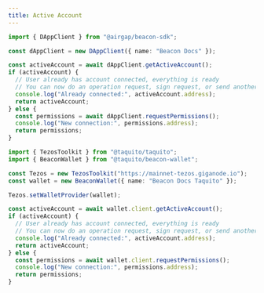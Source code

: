 ```yaml
---
title: Active Account
---
```



<RunnableCode>

<!-- embedme read-previous-state.beacon.ts -->

```ts
import { DAppClient } from "@airgap/beacon-sdk";

const dAppClient = new DAppClient({ name: "Beacon Docs" });

const activeAccount = await dAppClient.getActiveAccount();
if (activeAccount) {
  // User already has account connected, everything is ready
  // You can now do an operation request, sign request, or send another permission request to switch wallet
  console.log("Already connected:", activeAccount.address);
  return activeAccount;
} else {
  const permissions = await dAppClient.requestPermissions();
  console.log("New connection:", permissions.address);
  return permissions;
}
```

<!-- embedme read-previous-state.taquito.ts -->

```ts
import { TezosToolkit } from "@taquito/taquito";
import { BeaconWallet } from "@taquito/beacon-wallet";

const Tezos = new TezosToolkit("https://mainnet-tezos.giganode.io");
const wallet = new BeaconWallet({ name: "Beacon Docs Taquito" });

Tezos.setWalletProvider(wallet);

const activeAccount = await wallet.client.getActiveAccount();
if (activeAccount) {
  // User already has account connected, everything is ready
  // You can now do an operation request, sign request, or send another permission request to switch wallet
  console.log("Already connected:", activeAccount.address);
  return activeAccount;
} else {
  const permissions = await wallet.client.requestPermissions();
  console.log("New connection:", permissions.address);
  return permissions;
}
```

</RunnableCode>
